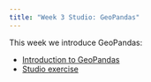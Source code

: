 ```yaml
---
title: "Week 3 Studio: GeoPandas"
---
```

This week we introduce GeoPandas:

- [Introduction to GeoPandas](studio3_geopandas.qmd)
- [Studio exercise](studio.qmd)
